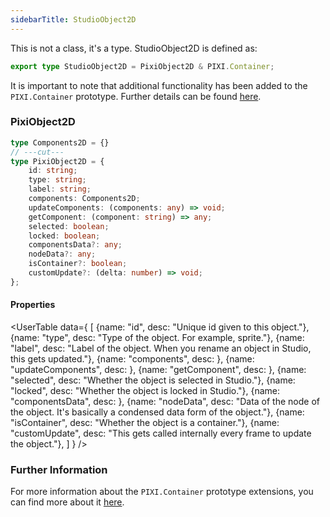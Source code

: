 ```yaml
---
sidebarTitle: StudioObject2D
---
```


<ScriptHeader
    title="StudioObject2D"
/>

This is not a class, it's a type. StudioObject2D is defined as:
```ts
export type StudioObject2D = PixiObject2D & PIXI.Container;
```
It is important to note that additional functionality has been added to the `PIXI.Container` prototype. Further details can be found [here](container.mdx).

### PixiObject2D

```ts twoslash
type Components2D = {}
// ---cut---
type PixiObject2D = {
	id: string;
	type: string;
	label: string;
	components: Components2D;
	updateComponents: (components: any) => void;
	getComponent: (component: string) => any;
	selected: boolean;
	locked: boolean;
	componentsData?: any;
	nodeData?: any;
	isContainer?: boolean;
	customUpdate?: (delta: number) => void;
};
```

#### Properties
<UserTable data={
    [
        {name: "id", desc: "Unique id given to this object."},
        {name: "type", desc: "Type of the object. For example, sprite."},
        {name: "label", desc: "Label of the object. When you rename an object in Studio, this gets updated."},
        {name: "components", desc: <HereLinkedText text="Components of the object. You can find more about components" href="components.mdx" />},
        {name: "updateComponents", desc: <HereLinkedText text="Updates the components of the object. You can find more about components" href="components.mdx" />},
        {name: "getComponent", desc: <HereLinkedText text="Gets a component of the object. You can find more about components" href="components.mdx" />},
        {name: "selected", desc: "Whether the object is selected in Studio."},
        {name: "locked", desc: "Whether the object is locked in Studio."},
        {name: "componentsData", desc: <HereLinkedText text="Data of the components of the object. You can find more about components" href="components.mdx" />},
        {name: "nodeData", desc: "Data of the node of the object. It's basically a condensed data form of the object."},
        {name: "isContainer", desc: "Whether the object is a container."},
        {name: "customUpdate", desc: "This gets called internally every frame to update the object."},
    ]
} />

### Further Information

For more information about the `PIXI.Container` prototype extensions, you can find more about it [here](container.mdx#prototypeextensions).